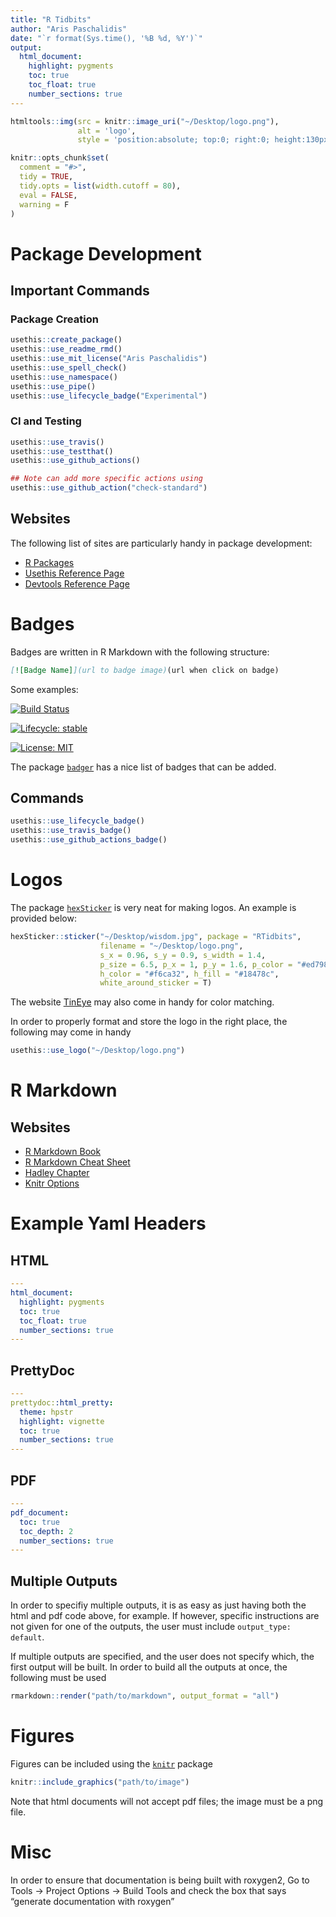 ```yaml
---
title: "R Tidbits"
author: "Aris Paschalidis"
date: "`r format(Sys.time(), '%B %d, %Y')`"
output:
  html_document:
    highlight: pygments
    toc: true
    toc_float: true
    number_sections: true
---
```


```r
htmltools::img(src = knitr::image_uri("~/Desktop/logo.png"), 
               alt = 'logo', 
               style = 'position:absolute; top:0; right:0; height:130px; padding:10px;')
```
               
```r
knitr::opts_chunk$set(
  comment = "#>",
  tidy = TRUE,
  tidy.opts = list(width.cutoff = 80),
  eval = FALSE,
  warning = F
)
```

# Package Development

## Important Commands

### Package Creation
```r
usethis::create_package()
usethis::use_readme_rmd()
usethis::use_mit_license("Aris Paschalidis")
usethis::use_spell_check()
usethis::use_namespace()
usethis::use_pipe()
usethis::use_lifecycle_badge("Experimental")
```

### CI and Testing
```r
usethis::use_travis()
usethis::use_testthat()
usethis::use_github_actions()

## Note can add more specific actions using
usethis::use_github_action("check-standard")
```

## Websites

The following list of sites are particularly handy in package development:

* [R Packages](http://r-pkgs.had.co.nz/)
* [Usethis Reference Page](https://usethis.r-lib.org/reference/index.html)
* [Devtools Reference Page](https://devtools.r-lib.org/reference/index.html)

# Badges

Badges are written in R Markdown with the following structure:

```markdown
[![Badge Name]](url to badge image)(url when click on badge)
```

Some examples:

[![Build Status](https://travis-ci.com/arisp99/CAvaccines.svg?branch=master)](https://travis-ci.com/arisp99/CAvaccines)

<!-- [![R build status](https://github.com/OJWatson/coiaf/workflows/R-CMD-check/badge.svg)](https://github.com/OJWatson/coiaf/actions) -->

[![Lifecycle: stable](https://img.shields.io/badge/lifecycle-stable-brightgreen.svg)](https://www.tidyverse.org/lifecycle/#stable)

[![License: MIT](https://img.shields.io/badge/License-MIT-yellow.svg)](https://opensource.org/licenses/MIT)

The package [`badger`](https://github.com/GuangchuangYu/badger) has a nice list
of badges that can be added.

## Commands
```r
usethis::use_lifecycle_badge()
usethis::use_travis_badge()
usethis::use_github_actions_badge()
```

# Logos

The package [`hexSticker`](https://github.com/GuangchuangYu/hexSticker) is very
neat for making logos. An example is provided below:
```r
hexSticker::sticker("~/Desktop/wisdom.jpg", package = "RTidbits", 
                    filename = "~/Desktop/logo.png", 
                    s_x = 0.96, s_y = 0.9, s_width = 1.4,
                    p_size = 6.5, p_x = 1, p_y = 1.6, p_color = "#ed7980",
                    h_color = "#f6ca32", h_fill = "#18478c", 
                    white_around_sticker = T)
```

The website [TinEye](https://labs.tineye.com/color/) may also come in handy for
color matching.

In order to properly format and store the logo in the right place, the following
may come in handy
```r
usethis::use_logo("~/Desktop/logo.png")
```

# R Markdown

## Websites

* [R Markdown Book](https://bookdown.org/yihui/rmarkdown/)
* [R Markdown Cheat Sheet](https://rstudio.com/wp-content/uploads/2015/02/rmarkdown-cheatsheet.pdf)
* [Hadley Chapter](https://r4ds.had.co.nz/r-markdown.html#introduction-18)
* [Knitr Options](https://yihui.org/knitr/options/)

# Example Yaml Headers

## HTML
```yaml
---
html_document:
  highlight: pygments
  toc: true
  toc_float: true
  number_sections: true
---
```

## PrettyDoc
```yaml
---
prettydoc::html_pretty:
  theme: hpstr
  highlight: vignette
  toc: true
  number_sections: true
---
```

## PDF
```yaml
---
pdf_document:
  toc: true
  toc_depth: 2
  number_sections: true
---
```


## Multiple Outputs
In order to specifiy multiple outputs, it is as easy as just having both the
html and pdf code above, for example. If however, specific instructions are not
given for one of the outputs, the user must include `output_type: default`.

If multiple outputs are specified, and the user does not specify which, the
first output will be built. In order to build all the outputs at once, the
following must be used

```r
rmarkdown::render("path/to/markdown", output_format = "all")
```

# Figures
Figures can be included using the [`knitr`](https://yihui.org/knitr/) package

```r
knitr::include_graphics("path/to/image")
```

Note that html documents will not accept pdf files; the image must be a png file.

# Misc

In order to ensure that documentation is being built with roxygen2,
Go to Tools -> Project Options -> Build Tools and check the box that says 
"generate documentation with roxygen"

